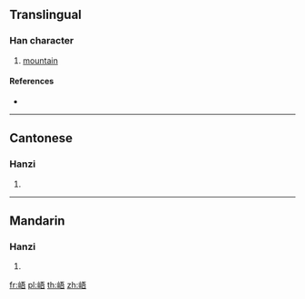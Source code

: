 ==Translingual==

===Han character===
{{Han char|rn=46|rad=山|as=07|sn=10|four=21761|canj=UMMR|ids=⿰山吾}}

# [[mountain]]

====References====
* {{Han ref|kx=0312.210|dkj=08125|dj=0613.030|hdz=10772.260|uh=5CFF|ud=23807|bh=D16D|bd=53613}}

----

==Cantonese==

===Hanzi===
{{yue-hanzi|jyut=[[ng4]]|y=ng4}}

# {{defn|lang=yue|sort=山07}}

----

==Mandarin==

===Hanzi===
{{cmn-hanzi|pin=[[yǔ]] ([[yu3]]), [[cuì]] ([[cui4]])|wg=yü<sup>3</sup>, ts'ui<sup>4</sup>}}

# {{defn|lang=cmn|sort=山07}}

[[fr:峿]]
[[pl:峿]]
[[th:峿]]
[[zh:峿]]